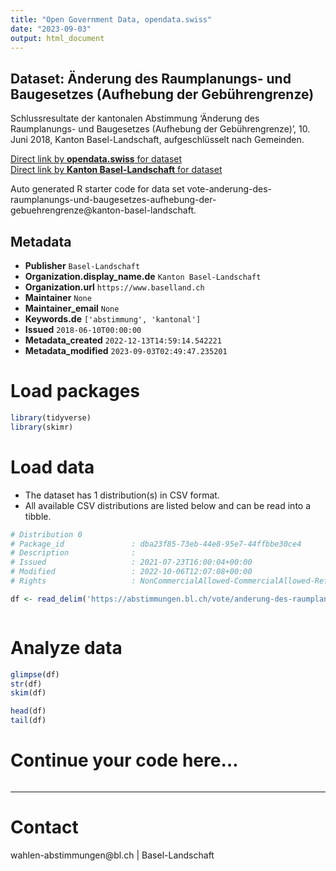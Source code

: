 ```yaml
---
title: "Open Government Data, opendata.swiss"
date: "2023-09-03"
output: html_document
---
```


## Dataset: Änderung des Raumplanungs- und Baugesetzes (Aufhebung der Gebührengrenze)

Schlussresultate der kantonalen Abstimmung 'Änderung des Raumplanungs- und Baugesetzes (Aufhebung der Gebührengrenze)', 10. Juni 2018, Kanton Basel-Landschaft, aufgeschlüsselt nach Gemeinden.

[Direct link by **opendata.swiss** for dataset](https://opendata.swiss/de/dataset/anderung-des-raumplanungs-und-baugesetzes-aufhebung-der-gebuhrengrenze)<br>
[Direct link by **Kanton Basel-Landschaft** for dataset](https://abstimmungen.bl.ch/vote/anderung-des-raumplanungs-und-baugesetzes-aufhebung-der-gebuehrengrenze/data)

Auto generated R starter code for data set vote-anderung-des-raumplanungs-und-baugesetzes-aufhebung-der-gebuehrengrenze@kanton-basel-landschaft.

## Metadata

- **Publisher** `Basel-Landschaft`
- **Organization.display_name.de** `Kanton Basel-Landschaft`
- **Organization.url** `https://www.baselland.ch`
- **Maintainer** `None`
- **Maintainer_email** `None`
- **Keywords.de** `['abstimmung', 'kantonal']`
- **Issued** `2018-06-10T00:00:00`
- **Metadata_created** `2022-12-13T14:59:14.542221`
- **Metadata_modified** `2023-09-03T02:49:47.235201`


# Load packages

```r

library(tidyverse)
library(skimr)

```

# Load data

-   The dataset has 1 distribution(s) in CSV format.
-   All available CSV distributions are listed below and can be read into a tibble.

```r

# Distribution 0
# Package_id               : dba23f85-73eb-44e8-95e7-44ffbbe30ce4
# Description              : 
# Issued                   : 2021-07-23T16:00:04+00:00
# Modified                 : 2022-10-06T12:07:08+00:00
# Rights                   : NonCommercialAllowed-CommercialAllowed-ReferenceRequired

df <- read_delim('https://abstimmungen.bl.ch/vote/anderung-des-raumplanungs-und-baugesetzes-aufhebung-der-gebuehrengrenze/data-csv')



```

# Analyze data

```r

glimpse(df)
str(df)
skim(df)

head(df)
tail(df)

```

# Continue your code here...

```r

```

------------------------------------------------------------------------

# Contact

wahlen-abstimmungen@bl.ch | Basel-Landschaft

